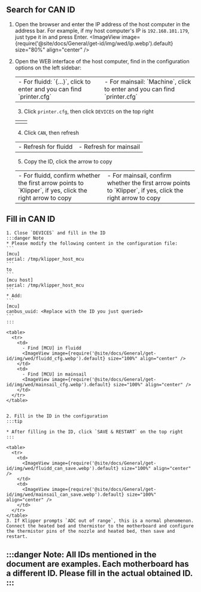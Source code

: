 ## Search for CAN ID
1. Open the browser and enter the IP address of the host computer in the address bar. For example, if my host computer's IP is `192.168.101.179`, just type it in and press Enter.
   <ImageView image={require('@site/docs/General/get-id/img/wed/ip.webp').default} size="80%" align="center" /> 

2. Open the WEB interface of the host computer, find in the configuration options on the left sidebar:
   <table>
     <tr>
       <td>
         - For fluidd: `{…}`, click to enter and you can find `printer.cfg`
         <ImageView image={require('@site/docs/General/get-id/img/fluidd-cfg.webp').default} size="100%" align="center" />
       </td>
       <td>
         - For mainsail: `Machine`, click to enter and you can find `printer.cfg`
         <ImageView image={require('@site/docs/General/get-id/img/mainsail-cfg.webp').default} size="100%" align="center" />
       </td>
     </tr>
   </table>

   3. Click `printer.cfg`, then click `DEVICES` on the top right
     <table>
       <tr>
         <td>
           <ImageView image={require('@site/docs/General/get-id/img/wed/fluidd_devices.webp').default} size="100%" align="center" />
         </td>
         <td>
           <ImageView image={require('@site/docs/General/get-id/img/wed/mainsail_devices.webp').default} size="100%" align="center" />
         </td>
       </tr>
     </table>

   4. Click `CAN`, then refresh
     <table>
       <tr>
         <td>
           - Refresh for fluidd
           <ImageView image={require('@site/docs/General/get-id/img/wed/fluidd_can.webp').default} size="100%" align="center" />
         </td>
         <td>
           - Refresh for mainsail
           <ImageView image={require('@site/docs/General/get-id/img/wed/mainsail_can.webp').default} size="100%" align="center" />
         </td>
       </tr>
     </table>

   5. Copy the ID, click the arrow to copy
     <table>
       <tr>
         <td>
           - For fluidd, confirm whether the first arrow points to `Klipper`, if yes, click the right arrow to copy
           <ImageView image={require('@site/docs/General/get-id/img/wed/fluidd_canid.webp').default} size="100%" align="center" />
         </td>
         <td>
           - For mainsail, confirm whether the first arrow points to `Klipper`, if yes, click the right arrow to copy
           <ImageView image={require('@site/docs/General/get-id/img/wed/mainsail_canid.webp').default} size="100%" align="center" />
         </td>
       </tr>
     </table>

## Fill in CAN ID

    1. Close `DEVICES` and fill in the ID
    :::danger Note
    * Please modify the following content in the configuration file:  
    ```
    [mcu] 
    serial: /tmp/klipper_host_mcu
    ```  
    to
    ```
    [mcu host] 
    serial: /tmp/klipper_host_mcu
    ```
    * Add:
    ```
    [mcu]
    canbus_uuid: <Replace with the ID you just queried>
    ```
    :::

    <table>
      <tr>
        <td>
          - Find [MCU] in fluidd
          <ImageView image={require('@site/docs/General/get-id/img/wed/fluidd_cfg.webp').default} size="100%" align="center" />
        </td>
        <td>
          - Find [MCU] in mainsail
          <ImageView image={require('@site/docs/General/get-id/img/wed/mainsail_cfg.webp').default} size="100%" align="center" />
        </td>
      </tr>
    </table>


    2. Fill in the ID in the configuration
    :::tip

    * After filling in the ID, click `SAVE & RESTART` on the top right
    :::

    <table>
      <tr>
        <td>
          <ImageView image={require('@site/docs/General/get-id/img/wed/fluidd_can_save.webp').default} size="100%" align="center" />
        </td>
        <td>
          <ImageView image={require('@site/docs/General/get-id/img/wed/mainsail_can_save.webp').default} size="100%" align="center" />
        </td>
      </tr>
    </table>
    3. If Klipper prompts `ADC out of range`, this is a normal phenomenon. Connect the heated bed and thermistor to the motherboard and configure the thermistor pins of the nozzle and heated bed, then save and restart.

:::danger
Note: All IDs mentioned in the document are examples. Each motherboard has a different ID. Please fill in the actual obtained ID.
:::
---

